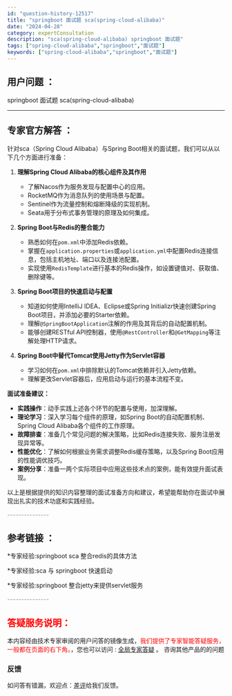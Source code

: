 ```yaml
---
id: "question-history-12517"
title: "springboot 面试题 sca(spring-cloud-alibaba)"
date: "2024-04-28"
category: expertConsultation
description: "sca(spring-cloud-alibaba) springboot 面试题"
tags: ["spring-cloud-alibaba","springboot","面试题"]
keywords: ["spring-cloud-alibaba","springboot","面试题"]
---
```


## 用户问题 ： 
 springboot 面试题 sca(spring-cloud-alibaba) 

---------------
## 专家官方解答 ：

针对sca（Spring Cloud Alibaba）与Spring Boot相关的面试题，我们可以从以下几个方面进行准备：

1. **理解Spring Cloud Alibaba的核心组件及其作用**
   - 了解Nacos作为服务发现与配置中心的应用。
   - RocketMQ作为消息队列的使用场景与配置。
   - Sentinel作为流量控制和熔断降级的实现机制。
   - Seata用于分布式事务管理的原理及如何集成。

2. **Spring Boot与Redis的整合能力**
   - 熟悉如何在`pom.xml`中添加Redis依赖。
   - 掌握在`application.properties`或`application.yml`中配置Redis连接信息，包括主机地址、端口以及连接池配置。
   - 实现使用`RedisTemplate`进行基本的Redis操作，如设置键值对、获取值、删除键等。

3. **Spring Boot项目的快速启动与配置**
   - 知道如何使用IntelliJ IDEA、Eclipse或Spring Initializr快速创建Spring Boot项目，并添加必要的Starter依赖。
   - 理解`@SpringBootApplication`注解的作用及其背后的自动配置机制。
   - 能够创建RESTful API控制器，使用`@RestController`和`@GetMapping`等注解处理HTTP请求。

4. **Spring Boot中替代Tomcat使用Jetty作为Servlet容器**
   - 学习如何在`pom.xml`中排除默认的Tomcat依赖并引入Jetty依赖。
   - 理解更改Servlet容器后，应用启动与运行的基本流程不变。

**面试准备建议：**
- **实践操作**：动手实践上述各个环节的配置与使用，加深理解。
- **理论学习**：深入学习每个组件的原理，如Spring Boot的自动配置机制、Spring Cloud Alibaba各个组件的工作原理。
- **故障排查**：准备几个常见问题的解决策略，比如Redis连接失败、服务注册发现异常等。
- **性能优化**：了解如何根据业务需求调整Redis缓存策略，以及Spring Boot应用的性能调优技巧。
- **案例分享**：准备一两个实际项目中应用这些技术点的案例，能有效提升面试表现。

以上是根据提供的知识内容整理的面试准备方向和建议，希望能帮助你在面试中展现出扎实的技术功底和实践经验。


<font color="#949494">---------------</font> 


## 参考链接 ：

*专家经验:springboot sca 整合redis的具体方法 
 
 *专家经验:sca 与 springboot 快速启动 
 
 *专家经验:springboot 整合jetty来提供servlet服务 


 <font color="#949494">---------------</font> 
 


## <font color="#FF0000">答疑服务说明：</font> 

本内容经由技术专家审阅的用户问答的镜像生成，<font color="#FF0000">我们提供了专家智能答疑服务，一般都在页面的右下角。</font>，您也可以访问 : [全局专家答疑](https://opensource.alibaba.com/chatBot) 。 咨询其他产品的的问题

### 反馈
如问答有错漏，欢迎点：[差评](https://ai.nacos.io/user/feedbackByEnhancerGradePOJOID?enhancerGradePOJOId=12610)给我们反馈。
